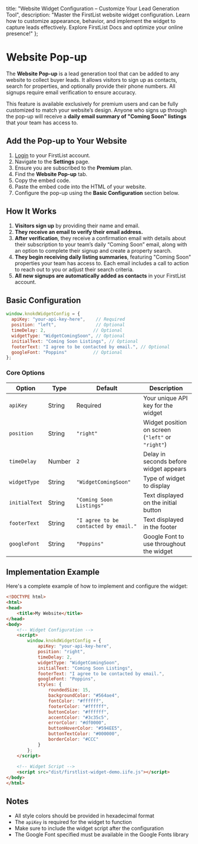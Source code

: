 
<meta name="og:title" content="Configure Your FirstList Website Widget" />
<meta name="og:description" content="Learn how to customize and implement the FirstList website widget. Capture leads and showcase your listings with our easy-to-use configuration options." />

  title: "Website Widget Configuration – Customize Your Lead Generation Tool",
  description: "Master the FirstList website widget configuration. Learn how to customize appearance, behavior, and implement the widget to capture leads effectively. Explore FirstList Docs and optimize your online presence!"
};

<HeroPattern />

# Website Pop-up

The **Website Pop-up** is a lead generation tool that can be added to any website to collect buyer leads. It allows visitors to sign up as contacts, search for properties, and optionally provide their phone numbers. All signups require email verification to ensure accuracy.

This feature is available exclusively for premium users and can be fully customized to match your website’s design. Anyone who signs up through the pop-up will receive a **daily email summary of "Coming Soon" listings** that your team has access to.

<Screenshot 
  src="/images/screenshots/popup-example.png"
  alt="Example of the FirstList Website Pop-up"
  caption='You can view a working example of the FirstList Website Pop-up on our <a href="https://www.firstlist.co/popup-example" target="_blank">example page</a>.'
/>

## Add the Pop-up to Your Website

1. <a href="https://app.firstlist.co/login" target="_blank">Login</a> to your FirstList account.
2. Navigate to the **Settings** page.
3. Ensure you are subscribed to the **Premium** plan.
4. Find the **Website Pop-up** tab.
4. Copy the embed code.
5. Paste the embed code into the HTML of your website.
6. Configure the pop-up using the **Basic Configuration** section below.

## How It Works

1. **Visitors sign up** by providing their name and email.
2. **They receive an email to verify their email address.**
3. **After verification**, they receive a confirmation email with details about their subscription to your team’s daily “Coming Soon” email, along with an option to complete their signup and create a property search.
4. **They begin receiving daily listing summaries**, featuring "Coming Soon" properties your team has access to. Each email includes a call to action to reach out to you or adjust their search criteria.
5. **All new signups are automatically added as contacts** in your FirstList account.

## Basic Configuration

```javascript
window.knokdWidgetConfig = {
  apiKey: "your-api-key-here",    // Required
  position: "left",               // Optional
  timeDelay: 2,                  // Optional
  widgetType: "WidgetComingSoon", // Optional
  initialText: "Coming Soon Listings", // Optional
  footerText: "I agree to be contacted by email.", // Optional
  googleFont: "Poppins"          // Optional
};
```

### Core Options

| Option | Type | Default | Description |
|--------|------|---------|-------------|
| `apiKey` | String | Required | Your unique API key for the widget |
| `position` | String | `"right"` | Widget position on screen (`"left"` or `"right"`) |
| `timeDelay` | Number | `2` | Delay in seconds before widget appears |
| `widgetType` | String | `"WidgetComingSoon"` | Type of widget to display |
| `initialText` | String | `"Coming Soon Listings"` | Text displayed on the initial button |
| `footerText` | String | `"I agree to be contacted by email."` | Text displayed in the footer |
| `googleFont` | String | `"Poppins"` | Google Font to use throughout the widget |

## Implementation Example

Here's a complete example of how to implement and configure the widget:

```html
<!DOCTYPE html>
<html>
<head>
    <title>My Website</title>
</head>
<body>
    <!-- Widget Configuration -->
    <script>
        window.knokdWidgetConfig = {
            apiKey: "your-api-key-here",
            position: "right",
            timeDelay: 2,
            widgetType: "WidgetComingSoon",
            initialText: "Coming Soon Listings",
            footerText: "I agree to be contacted by email.",
            googleFont: "Poppins",
            styles: {
                roundedSize: 15,
                backgroundColor: "#564ae4",
                fontColor: "#ffffff",
                footerColor: "#ffffff",
                buttonColor: "#ffffff",
                accentColor: "#3c35c5",
                errorColor: "#df0000",
                buttonHoverColor: "#594EE5",
                buttonTextColor: "#000000",
                borderColor: "#CCC"
            }
        };
    </script>
    
    <!-- Widget Script -->
    <script src="dist/firstlist-widget-demo.iife.js"></script>
</body>
</html>
```

## Notes

- All style colors should be provided in hexadecimal format
- The `apiKey` is required for the widget to function
- Make sure to include the widget script after the configuration
- The Google Font specified must be available in the Google Fonts library
